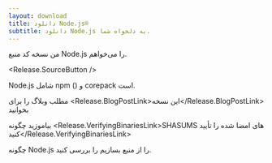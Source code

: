 ```yaml
---
layout: download
title: دانلود Node.js®
subtitle: دانلود Node.js به دلخواه شما.
---
```


<section>
  من نسخه <Release.VersionDropdown /> کد منبع Node.js را می‌خواهم.

  <Release.SourceButton />
</section>

<section>
  Node.js شامل <LinkWithArrow href="https://npmjs.com">npm</LinkWithArrow> (<Release.NpmVersion />) و corepack است.

  مطلب وبلاگ را برای <Release.BlogPostLink>این نسخه</Release.BlogPostLink> بخوانید

  بیاموزید چگونه <Release.VerifyingBinariesLink>SHASUMS های امضا شده را تأیید کنید</Release.VerifyingBinariesLink>

  چگونه <LinkWithArrow href="https://github.com/nodejs/node/blob/main/BUILDING.md#building-nodejs-on-supported-platforms">Node.js را از منبع بسازیم</LinkWithArrow> را بررسی کنید.
</section>
